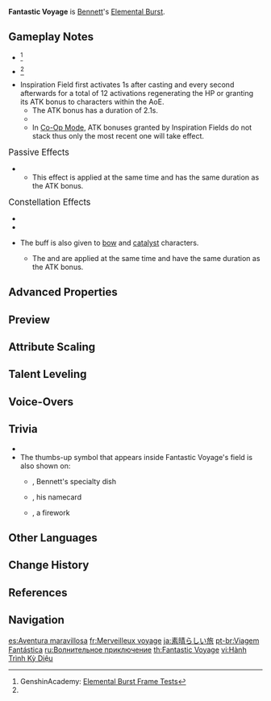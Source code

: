 {{About|the Elemental Burst talent|the Hangout Event|Fantastic Voyage (Hangout Event)}}
{{Talent Infobox
|image         = Talent Fantastic Voyage.png
|character     = Bennett
|type          = Elemental Burst
|info          = Bennett performs a jumping attack that deals {{Color|Pyro DMG}}, creating an Inspiration Field.<br /><br />'''Inspiration Field'''
*If the health of a character within the [[AoE]] is equal to or falls below 70%, their health will continuously regenerate. The amount of HP restored scales off Bennett's Max HP.
*If the health of a character within the AoE is higher than 70%, they gain an ATK Bonus that is based on Bennett's Base ATK.
*Imbues characters within the AoE with {{Color|Pyro}}.
|scale_att1    = Max HP
|scale_att2    = ATK
|scale_att3    = Base ATK
|utility1      = Healing
|utility2      = Party ATK Increase
|utility3      = AoE
|utility4      = Effects Retained Character Fallen
|utility5      = Pyro Status to Self
|utility6      = ATK Increase
|energyCost    = 60
|CD            = 15s
|duration      = 12s
|attr1         = Skill DMG
|value1        = 233–524%
|attr2         = HP Regeneration
|value2        = 6.00–13.50%/s + 577–1703
|attr3         = ATK Bonus Ratio
|value3        = 56–126% Base ATK
}}
{{Description|Benny's Adventure Team's adventures are always fraught with unexpected danger. However, Bennett is more inclined to call them "journeys full of wonder, excitement, and beauty."}}
'''Fantastic Voyage''' is [[Bennett]]'s [[Elemental Burst]].

==Gameplay Notes==
* {{TalentNote|energy frame|42}}<ref name="Genshin Academy burst info sheet">GenshinAcademy: [https://docs.google.com/spreadsheets/d/1iLUT8Tafwih3RZbNlA59w6-x5NQdgPvsMc86b7W92DQ/edit#gid=0 Elemental Burst Frame Tests]</ref>
* {{TalentNote|cooldown frame|36}}<ref name="Genshin Academy burst info sheet" />
* Inspiration Field first activates 1s after casting and every second afterwards for a total of 12 activations regenerating the HP or granting its ATK bonus to characters within the AoE.
** The ATK bonus has a duration of 2.1s.
** {{TalentNote|character=Bennett|talent=Fantastic Voyage|static buff|Base ATK|ATK}}
** In [[Co-Op Mode]], ATK bonuses granted by Inspiration Fields do not stack thus only the most recent one will take effect. 

;<big>Passive Effects</big>
* {{TalentNote|character=Bennett|talent=Fantastic Voyage|ascension|2|Fearnaught}}
** This effect is applied at the same time and has the same duration as the ATK bonus.

;<big>Constellation Effects</big>
* {{TalentNote|constellation|1|Grand Expectation}}
* {{TalentNote|constellation|5|True Explorer}}
* {{TalentNote|constellation|6|Fire Ventures With Me}} The {{Color|Pyro DMG Bonus}} buff is also given to [[bow]] and [[catalyst]] characters.
** The {{Color|Pyro Infusion}} and {{Color|Pyro DMG Bonus}} are applied at the same time and have the same duration as the ATK bonus.

==Advanced Properties==
{{Advanced Properties
|title   = Skill DMG
|gu      = 2U
|icdtag  = none
|poise   = 200
|impulse = 4

|title2   = Pyro To Self
|gu2      = 1U, 2.1s
|icdtag2  = none
|poise2   = —
|impulse2 = —
}}

==Preview==
{{Preview
|file=Fantastic Voyage Preview
}}
{{clr}}

==Attribute Scaling==
{{Talent Scaling
|talentType=Elemental Burst
|levels=14
|order=skilldmg,continuousregenerationpersec,atkbonusratio,duration,cd,energycost
|titles=Skill DMG (%),Continuous Regeneration Per Sec,ATK Bonus Ratio (% Base ATK),Duration,CD,Energy Cost
|skilldmg_1=232.8
|skilldmg_2=250.26
|skilldmg_3=267.72
|skilldmg_4=291
|skilldmg_5=308.46
|skilldmg_6=325.92
|skilldmg_7=349.2
|skilldmg_8=372.48
|skilldmg_9=395.76
|skilldmg_10=419.04
|skilldmg_11=442.32
|skilldmg_12=465.6
|skilldmg_13=494.7
|skilldmg_14=524
|continuousregenerationpersec_1=6% Max HP+577
|continuousregenerationpersec_2=6.45% Max HP+635
|continuousregenerationpersec_3=6.9% Max HP+697
|continuousregenerationpersec_4=7.5% Max HP+765
|continuousregenerationpersec_5=7.95% Max HP+837
|continuousregenerationpersec_6=8.4% Max HP+914
|continuousregenerationpersec_7=9% Max HP+995
|continuousregenerationpersec_8=9.6% Max HP+1082
|continuousregenerationpersec_9=10.2% Max HP+1174
|continuousregenerationpersec_10=10.8% Max HP+1270
|continuousregenerationpersec_11=11.4% Max HP+1371
|continuousregenerationpersec_12=12% Max HP+1477
|continuousregenerationpersec_13=12.75% Max HP+1587
|continuousregenerationpersec_14=13.50% Max HP+1703
|atkbonusratio_1=56
|atkbonusratio_2=60.2
|atkbonusratio_3=64.4
|atkbonusratio_4=70
|atkbonusratio_5=74.2
|atkbonusratio_6=78.4
|atkbonusratio_7=84
|atkbonusratio_8=89.6
|atkbonusratio_9=95.2
|atkbonusratio_10=100.8
|atkbonusratio_11=106.4
|atkbonusratio_12=112
|atkbonusratio_13=119
|atkbonusratio_14= 126
|duration=12s
|cd=15s
|energycost=60
}}

==Talent Leveling==
{{Talent Upgrade|Bennett}}

==Voice-Overs==
{{Talent VO}}

==Trivia==
* {{TalentNote|clap}}
* The thumbs-up symbol that appears inside Fantastic Voyage's field is also shown on:
** {{Item|Teyvat Charred Egg}}, Bennett's specialty dish
** {{Item|Bennett: Recognition}}, his namecard
** {{Item|Unyielding Spirit}}, a firework

==Other Languages==
{{Other Languages
|en      = Fantastic Voyage
|zhs     = 美妙旅程
|zhs_rm  = Měimiào lǚchéng
|zht     = 美妙旅程
|zht_rm  = Měimiào lǚchéng
|zh_tl   = Wonderful Journey
|ja      = 素晴らしい旅
|ja_rm   = Subarashii Tabi
|ja_tl   = Wonderful Journey
|ko      = 아름다운 여정
|ko_rm   = Areumdaun Yeojeong
|ko_tl   = Beautiful Journey
|es      = Aventura maravillosa
|es_tl   = Wonderful Adventure
|fr      = Merveilleux voyage
|fr_tl   = Wonderful Journey
|ru      = Волнительное приключение
|ru_tl   = Exciting Adventure
|th      = Fantastic Voyage
|vi      = Hành Trình Kỳ Diệu
|vi_tl   = Marvellous Journey
|de      = Fantastische Reise
|de_tl   = Fantastic Voyage
|id      = Fantastic Voyage
|pt      = Viagem Fantástica
|pt_tl   = Fantastic Voyage
|tr      = Unutulmaz Serüven
|tr_tl   = 
|it      = Viaggio fantastico
|it_tl   = Fantastic Voyage
}}

==Change History==
{{Change History|1.0}}

==References==
{{Reflist}}

==Navigation==
{{Talent Navbox|Bennett}}

[[es:Aventura maravillosa]]
[[fr:Merveilleux voyage]]
[[ja:素晴らしい旅]]
[[pt-br:Viagem Fantástica]]
[[ru:Волнительное приключение]]
[[th:Fantastic Voyage]]
[[vi:Hành Trình Kỳ Diệu]]